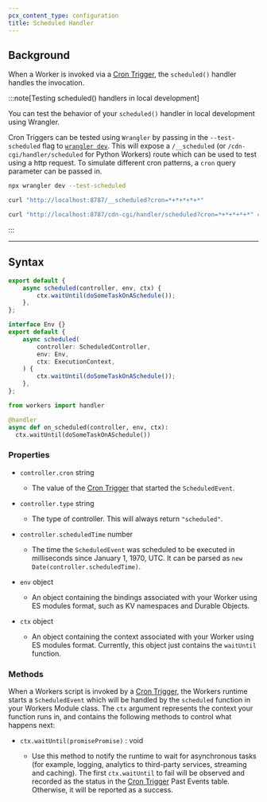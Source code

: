 ```yaml
---
pcx_content_type: configuration
title: Scheduled Handler
---
```



## Background

When a Worker is invoked via a [Cron Trigger](/workers/configuration/cron-triggers/), the `scheduled()` handler handles the invocation.

:::note[Testing scheduled() handlers in local development]

You can test the behavior of your `scheduled()` handler in local development using Wrangler.

Cron Triggers can be tested using `Wrangler` by passing in the `--test-scheduled` flag to [`wrangler dev`](/workers/wrangler/commands/#dev). This will expose a `/__scheduled` (or `/cdn-cgi/handler/scheduled` for Python Workers) route which can be used to test using a http request. To simulate different cron patterns, a `cron` query parameter can be passed in.

```sh
npx wrangler dev --test-scheduled

curl "http://localhost:8787/__scheduled?cron=*+*+*+*+*"

curl "http://localhost:8787/cdn-cgi/handler/scheduled?cron=*+*+*+*+*" # Python Workers
```

:::

---

## Syntax

<Tabs> <TabItem label="JavaScript" icon="seti:javascript">

```js
export default {
	async scheduled(controller, env, ctx) {
		ctx.waitUntil(doSomeTaskOnASchedule());
	},
};
```

</TabItem> <TabItem label="TypeScript" icon="seti:typescript">

```ts
interface Env {}
export default {
	async scheduled(
		controller: ScheduledController,
		env: Env,
		ctx: ExecutionContext,
	) {
		ctx.waitUntil(doSomeTaskOnASchedule());
	},
};
```

</TabItem> <TabItem label="Python" icon="seti:python">

```python
from workers import handler

@handler
async def on_scheduled(controller, env, ctx):
  ctx.waitUntil(doSomeTaskOnASchedule())
```

</TabItem></Tabs>

### Properties

- `controller.cron` string

  - The value of the [Cron Trigger](/workers/configuration/cron-triggers/) that started the `ScheduledEvent`.

- `controller.type` string

  - The type of controller. This will always return `"scheduled"`.

- `controller.scheduledTime` number

  - The time the `ScheduledEvent` was scheduled to be executed in milliseconds since January 1, 1970, UTC. It can be parsed as <code>new Date(controller.scheduledTime)</code>.

- `env` object

  - An object containing the bindings associated with your Worker using ES modules format, such as KV namespaces and Durable Objects.

- `ctx` object
  - An object containing the context associated with your Worker using ES modules format. Currently, this object just contains the `waitUntil` function.

### Methods

When a Workers script is invoked by a [Cron Trigger](/workers/configuration/cron-triggers/), the Workers runtime starts a `ScheduledEvent` which will be handled by the `scheduled` function in your Workers Module class. The `ctx` argument represents the context your function runs in, and contains the following methods to control what happens next:

- <code>ctx.waitUntil(promisePromise)</code> : void

  - Use this method to notify the runtime to wait for asynchronous tasks (for example, logging, analytics to third-party services, streaming and caching). The first `ctx.waitUntil` to fail will be observed and recorded as the status in the [Cron Trigger](/workers/configuration/cron-triggers/) Past Events table. Otherwise, it will be reported as a success.
